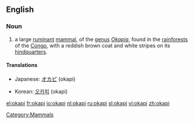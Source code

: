 ==English==
===Noun===
{{wikipedia}}
{{en-noun}}
# a large [[ruminant]] [[mammal]], of the [[genus]] ''[[Okapia]]'', found in the [[rainforest]]s of the [[Congo]], with a reddish brown coat and white stripes on its [[hindquarters]].

====Translations====
{{top}}
*Japanese: [[オカピ]] (okapi)
{{mid}}
*Korean: [[오카피]] (okapi)
{{bottom}}

[[Category:Mammals]]

[[el:okapi]]
[[fr:okapi]]
[[io:okapi]]
[[nl:okapi]]
[[ru:okapi]]
[[sl:okapi]]
[[vi:okapi]]
[[zh:okapi]]